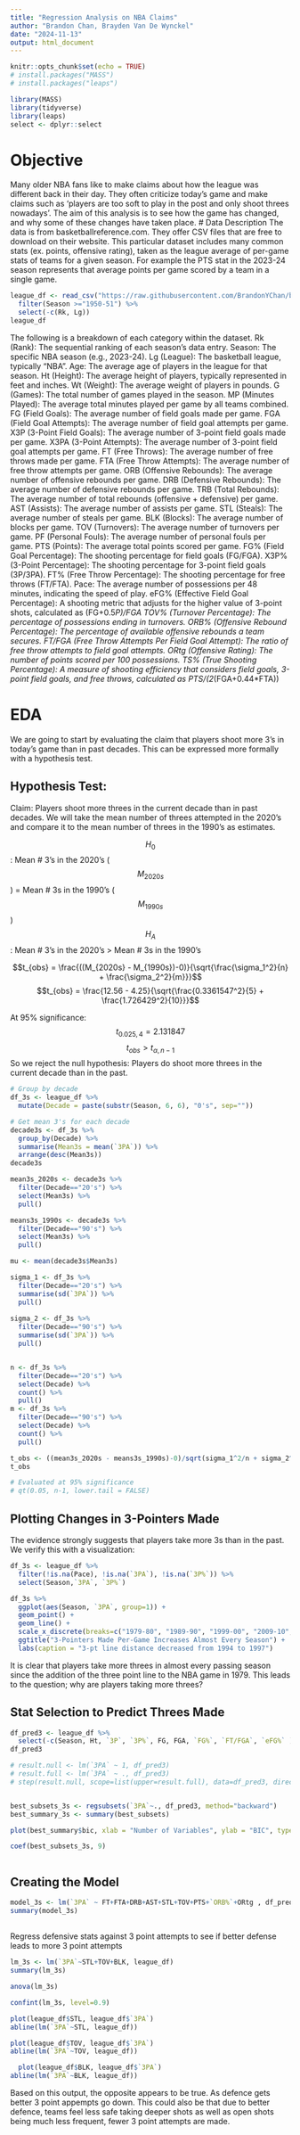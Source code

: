 ```yaml
---
title: "Regression Analysis on NBA Claims"
author: "Brandon Chan, Brayden Van De Wynckel"
date: "2024-11-13"
output: html_document
---
```


```r
knitr::opts_chunk$set(echo = TRUE)
# install.packages("MASS") 
# install.packages("leaps") 

library(MASS)
library(tidyverse)
library(leaps) 
select <- dplyr::select 
```

# Objective  
Many older NBA fans like to make claims about how the league was different back in their day. They often criticize today's game and make claims such as 'players are too soft to play in the post and only shoot threes nowadays'. The aim of this analysis is to see how the game has changed, and why some of these changes have taken place.
# Data Description 
The data is from basketballreference.com. They offer CSV files that are free to download on their website. This particular dataset includes many common stats (ex. points, offensive rating), taken as the league average of per-game stats of teams for a given season. For example the PTS stat in the 2023-24 season represents that average points per game scored by a team in a single game.
```r
league_df <- read_csv("https://raw.githubusercontent.com/BrandonYChan/ballindata/refs/heads/master/static/CSV/League/per100_league.csv") %>%
  filter(Season >="1950-51") %>% 
  select(-c(Rk, Lg))
league_df 
```

The following is a breakdown of each category within the dataset.
Rk (Rank): The sequential ranking of each season's data entry.
Season: The specific NBA season (e.g., 2023-24).
Lg (League): The basketball league, typically "NBA".
Age: The average age of players in the league for that season.
Ht (Height): The average height of players, typically represented in feet and inches.
Wt (Weight): The average weight of players in pounds.
G (Games): The total number of games played in the season.
MP (Minutes Played): The average total minutes played per game by all teams combined.
FG (Field Goals): The average number of field goals made per game.
FGA (Field Goal Attempts): The average number of field goal attempts per game.
X3P (3-Point Field Goals): The average number of 3-point field goals made per game.
X3PA (3-Point Attempts): The average number of 3-point field goal attempts per game.
FT (Free Throws): The average number of free throws made per game.
FTA (Free Throw Attempts): The average number of free throw attempts per game.
ORB (Offensive Rebounds): The average number of offensive rebounds per game.
DRB (Defensive Rebounds): The average number of defensive rebounds per game.
TRB (Total Rebounds): The average number of total rebounds (offensive + defensive) per game.
AST (Assists): The average number of assists per game.
STL (Steals): The average number of steals per game.
BLK (Blocks): The average number of blocks per game.
TOV (Turnovers): The average number of turnovers per game.
PF (Personal Fouls): The average number of personal fouls per game.
PTS (Points): The average total points scored per game.
FG% (Field Goal Percentage): The shooting percentage for field goals (FG/FGA).
X3P% (3-Point Percentage): The shooting percentage for 3-point field goals (3P/3PA).
FT% (Free Throw Percentage): The shooting percentage for free throws (FT/FTA).
Pace: The average number of possessions per 48 minutes, indicating the speed of play.
eFG% (Effective Field Goal Percentage): A shooting metric that adjusts for the higher value of 3-point shots, calculated as (FG+0.5*P)/FGA
TOV% (Turnover Percentage): The percentage of possessions ending in turnovers.
ORB% (Offensive Rebound Percentage): The percentage of available offensive rebounds a team secures.
FT/FGA (Free Throw Attempts Per Field Goal Attempt): The ratio of free throw attempts to field goal attempts.
ORtg (Offensive Rating): The number of points scored per 100 possessions.
TS% (True Shooting Percentage): A measure of shooting efficiency that considers field goals, 3-point field goals, and free throws, calculated as PTS/(2*(FGA+0.44*FTA))

# EDA 
We are going to start by evaluating the claim that players shoot more 3's in today's game than in past decades. This can be expressed more formally with a hypothesis test. 

## Hypothesis Test:
Claim: Players shoot more threes in the current decade than in past decades. 
We will take the mean number of threes attempted in the 2020's and compare it to the mean number of threes in the 1990's as estimates. 

$$H_0$$: Mean # 3's in the 2020's ($$M_{2020s}$$) = Mean # 3s in the 1990's ($$M_{1990s}$$)
$$H_A$$: Mean # 3's in the 2020's > Mean # 3s in the 1990's 

$$t_{obs} = \frac{((M_{2020s} - M_{1990s})-0)}{\sqrt{\frac{\sigma_1^2}{n} + \frac{\sigma_2^2}{m}}}$$ 
$$t_{obs} = \frac{12.56 - 4.25}{\sqrt{\frac{0.3361547^2}{5} + \frac{1.726429^2}{10}}}$$ 

At 95% significance: $$t_{0.025, 4} = 2.131847$$
$$ t_{obs} > t_{\alpha, n-1} $$
So we reject the null hypothesis: Players do shoot more threes in the current decade than in the past. 



```r
# Group by decade 
df_3s <- league_df %>% 
  mutate(Decade = paste(substr(Season, 6, 6), "0's", sep=""))

# Get mean 3's for each decade 
decade3s <- df_3s %>% 
  group_by(Decade) %>% 
  summarise(Mean3s = mean(`3PA`)) %>% 
  arrange(desc(Mean3s)) 
decade3s 

mean3s_2020s <- decade3s %>% 
  filter(Decade=="20's") %>% 
  select(Mean3s) %>% 
  pull() 

means3s_1990s <- decade3s %>% 
  filter(Decade=="90's") %>% 
  select(Mean3s) %>% 
  pull() 

mu <- mean(decade3s$Mean3s)

sigma_1 <- df_3s %>% 
  filter(Decade=="20's") %>% 
  summarise(sd(`3PA`)) %>% 
  pull()
  
sigma_2 <- df_3s %>% 
  filter(Decade=="90's") %>% 
  summarise(sd(`3PA`)) %>% 
  pull()  


n <- df_3s %>% 
  filter(Decade=="20's") %>% 
  select(Decade) %>% 
  count() %>% 
  pull() 
m <- df_3s %>% 
  filter(Decade=="90's") %>% 
  select(Decade) %>% 
  count() %>% 
  pull() 

t_obs <- ((mean3s_2020s - means3s_1990s)-0)/sqrt(sigma_1^2/n + sigma_2^2/m) 
t_obs 

# Evaluated at 95% significance 
# qt(0.05, n-1, lower.tail = FALSE)
```

## Plotting Changes in 3-Pointers Made  
The evidence strongly suggests that players take more 3s than in the past. We verify this with a visualization: 
```r
df_3s <- league_df %>% 
  filter(!is.na(Pace), !is.na(`3PA`), !is.na(`3P%`)) %>% 
  select(Season,`3PA`, `3P%`) 

df_3s %>% 
  ggplot(aes(Season, `3PA`, group=1)) + 
  geom_point() + 
  geom_line() +
  scale_x_discrete(breaks=c("1979-80", "1989-90", "1999-00", "2009-10", "2019-20")) + 
  ggtitle("3-Pointers Made Per-Game Increases Almost Every Season") + 
  labs(caption = "3-pt line distance decreased from 1994 to 1997")

```
It is clear that players take more threes in almost every passing season since the addition of the three point line to the NBA game in 1979. This leads to the question; why are players taking more threes?

## Stat Selection to Predict Threes Made 
```r
df_pred3 <- league_df %>% 
  select(-c(Season, Ht, `3P`, `3P%`, FG, FGA, `FG%`, `FT/FGA`, `eFG%` ))
df_pred3 

# result.null <- lm(`3PA` ~ 1, df_pred3)
# result.full <- lm(`3PA` ~ ., df_pred3)
# step(result.null, scope=list(upper=result.full), data=df_pred3, direction="both")


best_subsets_3s <- regsubsets(`3PA`~., df_pred3, method="backward")   
best_summary_3s <- summary(best_subsets) 

plot(best_summary$bic, xlab = "Number of Variables", ylab = "BIC", type = "b")

coef(best_subsets_3s, 9)



```
## Creating the Model 
```r
model_3s <- lm(`3PA` ~ FT+FTA+DRB+AST+STL+TOV+PTS+`ORB%`+ORtg , df_pred3) 
summary(model_3s) 
```

## 
Regress defensive stats against 3 point attempts to see if better defense leads to more 3 point attempts

```r
lm_3s <- lm(`3PA`~STL+TOV+BLK, league_df)
summary(lm_3s)
```

```r
anova(lm_3s)
```

```r
confint(lm_3s, level=0.9)
```

```r
plot(league_df$STL, league_df$`3PA`)
abline(lm(`3PA`~STL, league_df))
```

```r
plot(league_df$TOV, league_df$`3PA`)
abline(lm(`3PA`~TOV, league_df))
```

```r
  plot(league_df$BLK, league_df$`3PA`)
abline(lm(`3PA`~BLK, league_df))
```

Based on this output, the opposite appears to be true. As defence gets better 3 point appempts go down. This could also be that due to better defence, teams feel less safe taking deeper shots as well as open shots being much less frequent, fewer 3 point attempts are made.

